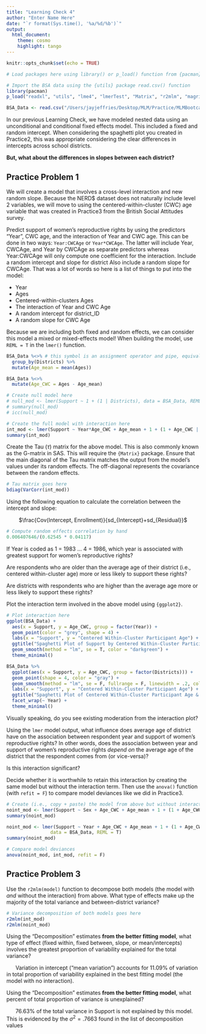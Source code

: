 ```yaml
---
title: "Learning Check 4"
author: "Enter Name Here"
date: "`r format(Sys.time(), '%a/%d/%b')`"
output: 
  html_document:
    theme: cosmo
    highlight: tango
---
```


```r
knitr::opts_chunk$set(echo = TRUE)

# Load packages here using library() or p_load() function from {pacman} package

# Import the BSA data using the {utils} package read.csv() function
library(pacman)
p_load("readxl", "utils", "lme4", "lmerTest", "Matrix", "r2mlm", "magrittr", "dplyr", "ggplot2")

BSA_Data <- read.csv("/Users/jayjeffries/Desktop/MLM/Practice/MLMBootcamp/Practice Data/AbOpinion.csv")
```

In our previous Learning Check, we have modeled nested data using an unconditional and conditional fixed effects model. This included a fixed and random intercept. When considering the spaghetti plot you created in Practice2, this was appropriate considering the clear differences in intercepts across school districts. 

**But, what about the differences in slopes between each district?**

## Practice Problem 1

We will create a model that involves a cross-level interaction and new random slope. Because the NERD$ dataset does not naturally include level 2 variables, we will move to using the centered-within-cluster (CWC) age variable that was created in Practice3 from the British Social Attitudes survey. 

Predict support of women's reproductive rights by using the predictors "Year", CWC age, and the interaction of Year and CWC age. This can be done in two ways: `Year:CWCAge` or `Year*CWCAge`. The latter will include Year, CWCAge, and Year by CWCAge as separate predictors whereas Year:CWCAge will only compute one coefficient for the interaction. Include a random intercept and slope for district Also include a random slope for CWCAge. That was a lot of words so here is a list of things to put into the model:

* Year
* Ages
* Centered-within-clusters Ages
* The interaction of Year and CWC Age
* A random intercept for district_ID
* A random slope for CWC Age

Because we are including both fixed and random effects, we can consider this model a mixed or mixed-effects model! When building the model, use `REML = T` in the `lmer()` function.

```r
BSA_Data %<>% # this symbol is an assignment operator and pipe, equivalent to data <- data %>% 
  group_by(Districts) %>% 
  mutate(Age_mean = mean(Ages))

BSA_Data %<>%
  mutate(Age_CWC = Ages - Age_mean)

# Create null model here
# null_mod <- lmer(Support ~ 1 + (1 | Districts), data = BSA_Data, REML = T)
# summary(null_mod)
# icc(null_mod)

# Create the full model with interaction here
int_mod <- lmer(Support ~ Year*Age_CWC + Age_mean + 1 + (1 + Age_CWC | Districts), data = BSA_Data, REML = T)
summary(int_mod)
```

Create the Tau ($\tau$) matrix for the above model. This is also commonly known as the G-matrix in SAS. This will require the `{Matrix}` package. Ensure that the main diagonal of the Tau matrix matches the output from the model's values under its random effects. The off-diagonal represents the covariance between the random effects. 

```r
# Tau matrix goes here
bdiag(VarCorr(int_mod))
```

Using the following equation to calculate the correlation between the intercept and slope:

<p style="text-align: center;"> $\frac{Cov(Intercept, Enrollment)}{sd_{Intercept}+sd_{Residual}}$ </p>

```r
# Compute random effects correlation by hand
0.006407646/(0.62545 * 0.04117)
```

If Year is coded as 1 = 1983 ... 4 = 1986, which year is associated with greatest support for women's reproductive rights?

Are respondents who are older than the average age of their district (i.e., centered within-cluster age) more or less likely to support these rights?

Are districts with respondents who are higher than the average age more or less likely to support these rights?

Plot the interaction term involved in the above model using `{ggplot2}`. 

```r
# Plot interaction here
ggplot(BSA_Data) +
  aes(x = Support, y = Age_CWC, group = factor(Year)) +
  geom_point(color = "grey", shape = 4) +
  labs(x = "Support", y = "Centered Within-Cluster Participant Age") + 
  ggtitle("Spaghetti Plot of Support by Centered Within-Cluster Participant Age & Year") +
  geom_smooth(method = "lm", se = T, color = "darkgreen") + 
  theme_minimal()

BSA_Data %>% 
  ggplot(aes(x = Support, y = Age_CWC, group = factor(Districts))) +
  geom_point(shape = 4, color = "gray") +
  geom_smooth(method = "lm", se = F, fullrange = F, linewidth = .2, color = "orange") + 
  labs(x = "Support", y = "Centered Within-Cluster Participant Age") + 
  ggtitle("Spaghetti Plot of Centered Within-Cluster Participant Age & Support By Year") +
  facet_wrap(~ Year) +
  theme_minimal()
```

Visually speaking, do you see existing moderation from the interaction plot?

Using the `lmer` model output, what influence does average age of district have on the association between respondent year and support of women's reproductive rights? In other words, does the association between year and support of women's reproductive rights *depend on* the average age of the district that the respondent comes from (or vice-versa)? 

Is this interaction significant?

Decide whether it is worthwhile to retain this interaction by creating the same model but without the interaction term. Then use the `anova()` function (with `refit = F`) to compare model deviances like we did in Practice3. 

```r
# Create (i.e., copy + paste) the model from above but without interaction
noint_mod <- lmer(Support ~ Sex + Age_CWC + Age_mean + 1 + (1 + Age_CWC | Districts), data = BSA_Data, REML = T)
summary(noint_mod)

noint_mod <- lmer(Support ~ Year + Age_CWC + Age_mean + 1 + (1 + Age_CWC | Districts), 
                data = BSA_Data, REML = T)
summary(noint_mod)

# Compare model deviances
anova(noint_mod, int_mod, refit = F)
```

## Practice Problem 3

Use the `r2mlm(model)` function to decompose both models (the model with *and* without the interaction) from above. What type of effects make up the majority of the total variance and between-district variance? 

```r
# Variance decomposition of both models goes here
r2mlm(int_mod)
r2mlm(noint_mod)
```

Using the "Decomposition" estimates **from the better fitting model**, what type of effect (fixed within, fixed between, slope, or mean/intercepts) involves the greatest proportion of variability explained for the total variance?

|       Variation in intercept ("mean variation") accounts for 11.09% of variation in total proportion of variability explained in the best fitting model (the model with no interaction).

Using the "Decomposition" estimates **from the better fitting model**, what percent of total proportion of variance is unexplained?

|       76.63% of the total variance in Support is not explained by this model. This is evidenced by the $\sigma^2 = .7663$ found in the list of decomposition values